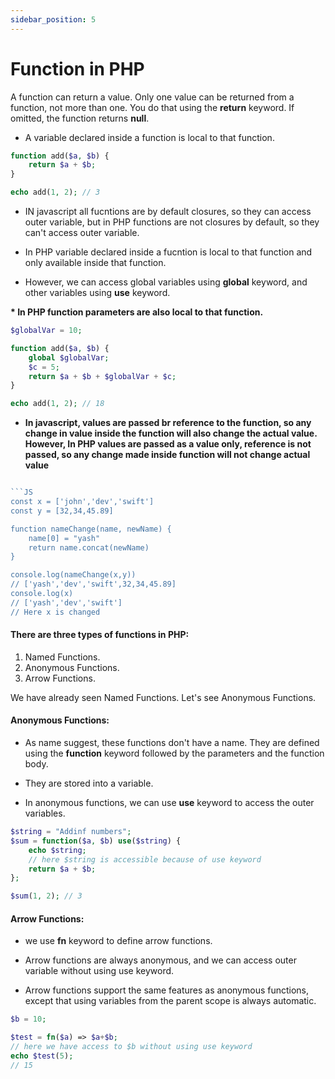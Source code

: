 ```yaml
---
sidebar_position: 5
---
```



# Function in PHP

A function can return a value. Only one value can be returned from a function, not more than one. You do that using the **return** keyword. If omitted, the function returns **null**.

- A variable declared inside a function is local to that function.

```php
function add($a, $b) {
    return $a + $b;
}

echo add(1, 2); // 3
```

- IN javascript all fucntions are by default closures, so they can access outer variable, but in PHP functions are not closures by default, so they can't access outer variable.

- In PHP variable declared inside a fucntion is local to that function and only available inside that function.

- However, we can access global variables using **global** keyword, and other variables using **use** keyword.

**\* In PHP function parameters are also local to that function.**

```php
$globalVar = 10;

function add($a, $b) {
    global $globalVar;
    $c = 5;
    return $a + $b + $globalVar + $c;
}

echo add(1, 2); // 18
```

- **In javascript, values are passed br reference to the function, so any change in value inside the function will also change the actual value.
  However, In PHP values are passed as a value only, reference is not passed, so any change made inside function will not change actual value**

<TextHighlighter text="But if we want to pass value by reference, we need to use **& operator before the parameter name" />

````php

```JS
const x = ['john','dev','swift']
const y = [32,34,45.89]

function nameChange(name, newName) {
    name[0] = "yash"
    return name.concat(newName)
}

console.log(nameChange(x,y))
// ['yash','dev','swift',32,34,45.89]
console.log(x)
// ['yash','dev','swift']
// Here x is changed
````

#### There are three types of functions in PHP:

1. Named Functions.
2. Anonymous Functions.
3. Arrow Functions.

We have already seen Named Functions. Let's see Anonymous Functions.

#### Anonymous Functions:

- As name suggest, these functions don't have a name. They are defined using the **function** keyword followed by the parameters and the function body.

- They are stored into a variable.

- In anonymous functions, we can use **use** keyword to access the outer variables.

```php
$string = "Addinf numbers";
$sum = function($a, $b) use($string) {
    echo $string;
    // here $string is accessible because of use keyword
    return $a + $b;
};

$sum(1, 2); // 3
```

#### Arrow Functions:

- we use **fn** keyword to define arrow functions.

- Arrow functions are always anonymous, and we can access outer variable without using use keyword.

- Arrow functions support the same features as anonymous functions, except that using variables from the parent scope is always automatic.

```php
$b = 10;

$test = fn($a) => $a+$b;
// here we have access to $b without using use keyword
echo $test(5);
// 15
```
